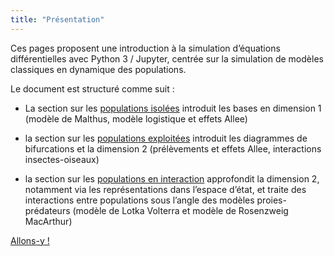 ```yaml
---
title: "Présentation"
---
```



Ces pages proposent une introduction à la simulation d'équations différentielles avec Python 3 / Jupyter, centrée sur la simulation de modèles classiques en dynamique des populations.

Le document est structuré comme suit :

- La section sur les [populations isolées](pop_isolees.qmd) introduit les bases en dimension 1 (modèle de Malthus, modèle logistique et effets Allee)

- la section sur les [populations exploitées](pop_exploitees.qmd) introduit les diagrammes de bifurcations et la dimension 2  (prélèvements et effets Allee, interactions insectes-oiseaux)

- la section sur les [populations en interaction](pop_interactions.qmd) approfondit la dimension 2, notamment via les représentations dans l'espace d'état, et traite des interactions entre populations sous l'angle des modèles proies-prédateurs (modèle de Lotka Volterra et modèle de Rosenzweig MacArthur)

[Allons-y !](pop_isolees.qmd)